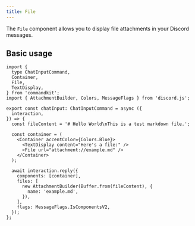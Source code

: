 ```yaml
---
title: File
---
```


The `File` component allows you to display file attachments in your
Discord messages.

## Basic usage

```tsx title="src/app/commands/file-example.tsx"
import {
  type ChatInputCommand,
  Container,
  File,
  TextDisplay,
} from 'commandkit';
import { AttachmentBuilder, Colors, MessageFlags } from 'discord.js';

export const chatInput: ChatInputCommand = async ({
  interaction,
}) => {
  const fileContent = '# Hello World\nThis is a test markdown file.';

  const container = (
    <Container accentColor={Colors.Blue}>
      <TextDisplay content="Here's a file:" />
      <File url="attachment://example.md" />
    </Container>
  );

  await interaction.reply({
    components: [container],
    files: [
      new AttachmentBuilder(Buffer.from(fileContent), {
        name: 'example.md',
      }),
    ],
    flags: MessageFlags.IsComponentsV2,
  });
};
```
